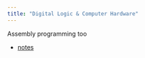 ```yaml
---
title: "Digital Logic & Computer Hardware"
---
```


Assembly programming too

* [notes](https://igor-dimi.github.io/digital-logic-and-computer-architecture-notes/)

